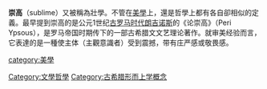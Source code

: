 '''崇高'''（sublime）又被稱為壯學。不管在[[美學|美學]]上，還是哲學上都有各自卻相似的定義。最早提到崇高的是公元1世纪[[古罗马时代|古罗马时代]][[朗吉诺斯|朗吉诺斯]]的《论崇高》（Peri Ypsous），是罗马帝国时期传下的一部古希腊文文艺理论著作。就审美经验而言，它表達的是一種使主体（主觀意識者）受到震撼，带有庄严感或敬畏感。


{{Authority control}}
[[category:美學|category:美學]]
[[Category:文學哲學|Category:文學哲學]]
[[Category:古希腊形而上学概念|Category:古希腊形而上学概念]]